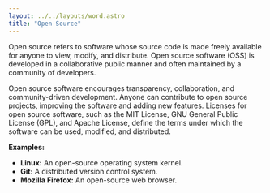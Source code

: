 ```yaml
---
layout: ../../layouts/word.astro
title: "Open Source"
---
```

Open source refers to software whose source code is made freely available for anyone to view, modify, and distribute. Open source software (OSS) is developed in a collaborative public manner and often maintained by a community of developers.

Open source software encourages transparency, collaboration, and community-driven development. Anyone can contribute to open source projects, improving the software and adding new features. Licenses for open source software, such as the MIT License, GNU General Public License (GPL), and Apache License, define the terms under which the software can be used, modified, and distributed.

**Examples:**
- **Linux:** An open-source operating system kernel.
- **Git:** A distributed version control system.
- **Mozilla Firefox:** An open-source web browser.